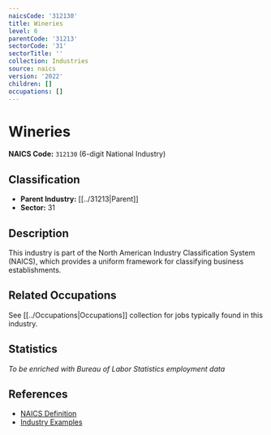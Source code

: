 ```yaml
---
naicsCode: '312130'
title: Wineries
level: 6
parentCode: '31213'
sectorCode: '31'
sectorTitle: ''
collection: Industries
source: naics
version: '2022'
children: []
occupations: []
---
```

# Wineries

**NAICS Code:** `312130` (6-digit National Industry)

## Classification

- **Parent Industry:** [[../31213|Parent]]
- **Sector:** 31

## Description

This industry is part of the North American Industry Classification System (NAICS), which provides a uniform framework for classifying business establishments.

## Related Occupations

See [[../Occupations|Occupations]] collection for jobs typically found in this industry.

## Statistics

*To be enriched with Bureau of Labor Statistics employment data*

## References

- [NAICS Definition](https://www.census.gov/naics/)
- [Industry Examples](https://www.census.gov/naics/2022NAICS/)
